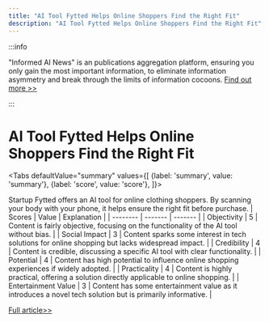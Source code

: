 ```yaml
---
title: "AI Tool Fytted Helps Online Shoppers Find the Right Fit"
description: "AI Tool Fytted Helps Online Shoppers Find the Right Fit"
---
```



:::info

"Informed AI News" is an publications aggregation platform, ensuring you only gain the most important information, to eliminate information asymmetry and break through the limits of information cocoons.  [Find out more >>](/)

:::

# AI Tool Fytted Helps Online Shoppers Find the Right Fit


<Tabs
	defaultValue="summary"
	values={[
	{label: 'summary', value: 'summary'},
	{label: 'score', value: 'score'},
]}>
<TabItem value="summary">


Startup Fytted offers an AI tool for online clothing shoppers. By scanning your body with your phone, it helps ensure the right fit before purchase.
</TabItem>
<TabItem value="score">
	| Scores     | Value   | Explanation |
	| -------- | ------- | ------- |
	| Objectivity  | 5    | Content is fairly objective, focusing on the functionality of the AI tool without bias.    |
	| Social Impact | 3     | Content sparks some interest in tech solutions for online shopping but lacks widespread impact.    |
	| Credibility    | 4    | Content is credible, discussing a specific AI tool with clear functionality.    |
	| Potential    | 4    | Content has high potential to influence online shopping experiences if widely adopted.    |
	| Practicality    | 4    | Content is highly practical, offering a solution directly applicable to online shopping.    |
	| Entertainment Value    | 3    | Content has some entertainment value as it introduces a novel tech solution but is primarily informative.    |
</TabItem>
</Tabs>

[Full article>>](https://www.cnet.com/tech/services-and-software/buying-clothes-online-this-ai-tool-could-help-you-get-the-right-fit/#ftag=CAD590a51e)
